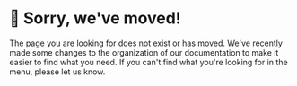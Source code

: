
# :truck: Sorry, we've moved!

The page you are looking for does not exist or has moved. We've recently made some changes to the organization of our documentation to make it easier to find what you need. If you can't find what you're looking for in the menu, please let us know.
